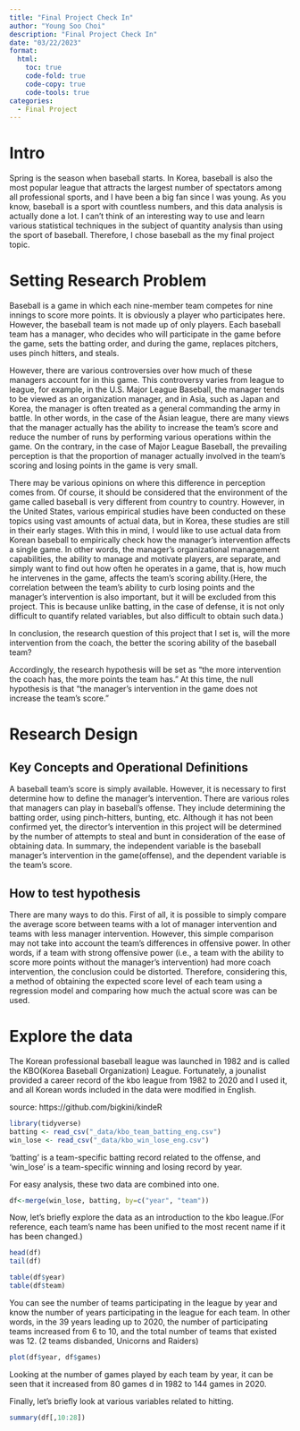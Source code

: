 ```yaml
---
title: "Final Project Check In"
author: "Young Soo Choi"
description: "Final Project Check In"
date: "03/22/2023"
format:
  html:
    toc: true
    code-fold: true
    code-copy: true
    code-tools: true
categories:
  - Final Project
---
```


# Intro

Spring is the season when baseball starts. In Korea, baseball is also the most popular league that attracts the largest number of spectators among all professional sports, and I have been a big fan since I was young. As you know, baseball is a sport with countless numbers, and this data analysis is actually done a lot. I can't think of an interesting way to use and learn various statistical techniques in the subject of quantity analysis than using the sport of baseball. Therefore, I chose baseball as the my final project topic. 



# Setting Research Problem

Baseball is a game in which each nine-member team competes for nine innings to score more points. It is obviously a player who participates here. However, the baseball team is not made up of only players. Each baseball team has a manager, who decides who will participate in the game before the game, sets the batting order, and during the game, replaces pitchers, uses pinch hitters, and steals.

However, there are various controversies over how much of these managers account for in this game. This controversy varies from league to league, for example, in the U.S. Major League Baseball, the manager tends to be viewed as an organization manager, and in Asia, such as Japan and Korea, the manager is often treated as a general commanding the army in battle. In other words, in the case of the Asian league, there are many views that the manager actually has the ability to increase the team's score and reduce the number of runs by performing various operations within the game. On the contrary, in the case of Major League Baseball, the prevailing perception is that the proportion of manager actually involved in the team's scoring and losing points in the game is very small.

There may be various opinions on where this difference in perception comes from. Of course, it should be considered that the environment of the game called baseball is very different from country to country. However, in the United States, various empirical studies have been conducted on these topics using vast amounts of actual data, but in Korea, these studies are still in their early stages. With this in mind, I would like to use actual data from Korean baseball to empirically check how the manager's intervention affects a single game. In other words, the manager's organizational management capabilities, the ability to manage and motivate players, are separate, and simply want to find out how often he operates in a game, that is, how much he intervenes in the game, affects the team's scoring ability.(Here, the correlation between the team's ability to curb losing points and the manager's intervention is also important, but it will be excluded from this project. This is because unlike batting, in the case of defense, it is not only difficult to quantify related variables, but also difficult to obtain such data.)

In conclusion, the research question of this project that I set is, will the more intervention from the coach, the better the scoring ability of the baseball team?

Accordingly, the research hypothesis will be set as "the more intervention the coach has, the more points the team has." At this time, the null hypothesis is that "the manager's intervention in the game does not increase the team's score."


# Research Design

## Key Concepts and Operational Definitions

A baseball team's score is simply available. However, it is necessary to first determine how to define the manager's intervention. There are various roles that managers can play in baseball's offense. They include determining the batting order, using pinch-hitters, bunting, etc. Although it has not been confirmed yet, the director's intervention in this project will be determined by the number of attempts to steal and bunt in consideration of the ease of obtaining data.
In summary, the independent variable is the baseball manager's intervention in the game(offense), and the dependent variable is the team's score.

## How to test hypothesis

There are many ways to do this.
First of all, it is possible to simply compare the average score between teams with a lot of manager intervention and teams with less manager intervention.
However, this simple comparison may not take into account the team's differences in offensive power. In other words, if a team with strong offensive power (i.e., a team with the ability to score more points without the manager's intervention) had more coach intervention, the conclusion could be distorted.
Therefore, considering this, a method of obtaining the expected score level of each team using a regression model and comparing how much the actual score was can be used.


# Explore the data

The Korean professional baseball league was launched in 1982 and is called the KBO(Korea Baseball Organization) League. Fortunately, a jounalist provided a career record of the kbo league from 1982 to 2020 and I used it, and all Korean words included in the data were modified in English.

source: https://github.com/bigkini/kindeR

```r
library(tidyverse)
batting <- read_csv("_data/kbo_team_batting_eng.csv")
win_lose <- read_csv("_data/kbo_win_lose_eng.csv")
```
'batting' is a team-specific batting record related to the offense, and 'win_lose' is a team-specific winning and losing record by year.

For easy analysis, these two data are combined into one.

```r
df<-merge(win_lose, batting, by=c("year", "team"))
```

Now, let's briefly explore the data as an introduction to the kbo league.(For reference, each team's name has been unified to the most recent name if it has been changed.)


```r
head(df)
tail(df)
```

```r
table(df$year)
table(df$team)
```
You can see the number of teams participating in the league by year and know the number of years participating in the league for each team. In other words, in the 39 years leading up to 2020, the number of participating teams increased from 6 to 10, and the total number of teams that existed was 12. (2 teams disbanded, Unicorns and Raiders)


```r
plot(df$year, df$games)
```
Looking at the number of games played by each team by year, it can be seen that it increased from 80 games d in 1982 to 144 games in 2020.

Finally, let's briefly look at various variables related to hitting.

```r
summary(df[,10:28])
```

